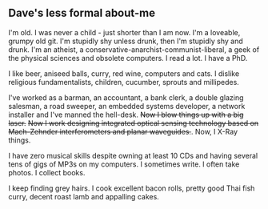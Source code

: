 
== Dave's less formal about-me ==

I'm old. I was never a child - just shorter than I am now. I'm a loveable, grumpy old git. I'm stupidly shy unless drunk, then I'm stupidly shy and drunk. I'm an atheist, a conservative-anarchist-communist-liberal, a geek of the physical sciences and obsolete computers. I read a lot. I have a PhD.

I like beer, aniseed balls, curry, red wine, computers and cats. I dislike religious fundamentalists, children, cucumber, sprouts and millipedes.

I've worked as a barman, an accountant, a bank clerk, a double glazing salesman, a road sweeper, an embedded systems developer, a network installer and I've manned the hell-desk. <strike>Now I blow things up with a big laser.</strike> <strike>Now I work designing integrated optical sensing technology based on Mach-Zehnder interferometers and planar waveguides.</strike>. Now, I X-Ray things.

I have zero musical skills despite owning at least 10 CDs and having several tens of gigs of MP3s on my computers. I sometimes write. I often take photos. I collect books.

I keep finding grey hairs. I cook excellent bacon rolls, pretty good Thai fish curry, decent roast lamb and appalling cakes.
